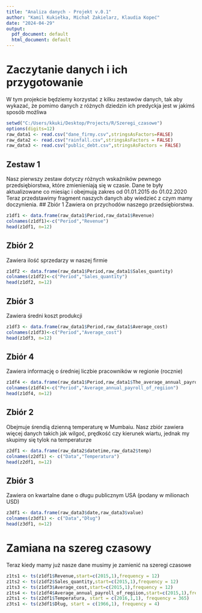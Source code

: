 ```yaml
---
title: "Analiza danych - Projekt v.0.1"
author: "Kamil Kukiełka, Michał Zakielarz, Klaudia Kopeć"
date: "2024-04-29"
output:
  pdf_document: default
  html_document: default
---
```


# Zaczytanie danych i ich przygotowanie
W tym projekcie będziemy korzystać z kilku zestawów danych, tak aby wykazać, że pomimo danych z różnych dziedzin ich predyckja jest w jakimś sposób możliwa
```r
setwd("C:/Users/kkuki/Desktop/Projects/R/Szeregi_czasowe")
options(digits=12)
raw_data1 <- read.csv("dane_firmy.csv",stringsAsFactors=FALSE)
raw_data2 <- read.csv("rainfall.csv",stringsAsFactors = FALSE)
raw_data3 <- read.csv("public_debt.csv",stringsAsFactors = FALSE)
```
## Zestaw 1
Nasz pierwszy zestaw dotyczy różnych wskaźników pewnego przedsiębiorstwa, które zmienieniają się w czasie. Dane te były aktualizowane co miesiąc i obejmują zakres od 01.01.2015 do 01.02.2020
Teraz przedstawimy fragment naszych danych aby wiedzieć z czym mamy doczynienia.
## Zbiór 1
Zawiera on przychodów naszego przedsiębiorstwa.
```r
z1df1 <- data.frame(raw_data1$Period,raw_data1$Revenue)
colnames(z1df1)<-c("Period","Revenue")
head(z1df1, n=12)
```

## Zbiór 2
Zawiera ilość sprzedarzy w naszej firmie
```r
z1df2 <- data.frame(raw_data1$Period,raw_data1$Sales_quantity)
colnames(z1df2)<-c("Period","Sales_quantity")
head(z1df2, n=12)
```
## Zbiór 3
Zawiera średni koszt produkcji
```r
z1df3 <- data.frame(raw_data1$Period,raw_data1$Average_cost)
colnames(z1df3)<-c("Period","Average_cost")
head(z1df3, n=12)
```

## Zbiór 4
Zawiera informację o średniej liczbie pracowników w regionie (rocznie)
```r
z1df4 <- data.frame(raw_data1$Period,raw_data1$The_average_annual_payroll_of_the_region)
colnames(z1df4)<-c("Period","Average_annual_payroll_of_regiion")
head(z1df4, n=12)
```

## Zbiór 2
Obejmuje śrendią dzienną temperaturę w Mumbaiu. Nasz zbiór zawiera więcej danych takich jak wilgoć, prędkość czy kierunek wiartu, jednak my skupimy się tylok na temperaturze
```r
z2df1 <- data.frame(raw_data2$datetime,raw_data2$temp)
colnames(z2df1) <- c("Data","Temperatura")
head(z2df1, n=12)
```
## Zbiór 3
Zawiera on kwartalne dane o długu publicznym USA (podany w milionach USD)
```r
z3df1 <- data.frame(raw_data3$date,raw_data3$value)
colnames(z3df1) <- c("Data","Dług")
head(z3df1, n=12)
```
# Zamiana na szereg czasowy
Teraz kiedy mamy już nasze dane musimy je zamienić na szeregi czasowe
```r
z1ts1 <- ts(z1df1$Revenue,start=c(2015,1),frequency = 12)
z1ts2 <- ts(z1df2$Sales_quantity,start=c(2015,1),frequency = 12)
z1ts3 <- ts(z1df3$Average_cost,start=c(2015,1),frequency = 12)
z1ts4 <- ts(z1df4$Average_annual_payroll_of_regiion,start=c(2015,1),frequency = 12)
z2ts1 <- ts(z2df1$Temperatura, start = c(2016,1,1), frequency = 365)
z3ts1 <- ts(z3df1$Dług, start = c(1966,1), frequency = 4)
```

